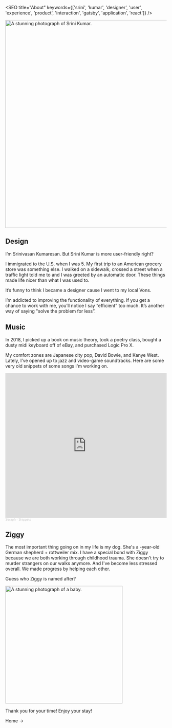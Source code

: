 
<SEO title="About" keywords={['srini', 'kumar', 'designer', 'user', 'experience', 'product', 'interaction', 'gatsby', 'application', 'react']} />

<img height="647px"  loading="eager" src={me} alt="A stunning photograph of Srini Kumar." class="center"/>

## Design

I’m Srinivasan Kumaresan. But Srini Kumar is more user-friendly right?

I immigrated to the U.S. when I was 5. My first trip to an American grocery store was something else. I walked on a sidewalk, crossed a street when a traffic light told me to and I was greeted by an automatic door. These things made life nicer than what I was used to.

It’s funny to think I became a designer cause I went to my local Vons. 

I’m addicted to improving the functionality of everything. If you get a chance to work with me, you’ll notice I say “efficient” too much. 
It’s another way of saying "solve the problem for less”.


## Music

In 2018, I picked up a book on music theory, took a poetry class, bought a dusty midi keyboard off of eBay, and purchased Logic Pro X. 

My comfort zones are Japanese city pop, David Bowie, and Kanye West. Lately, I’ve opened up to jazz and video-game soundtracks. Here are some very old snippets of some songs I'm working on.


<iframe width="100%" height="450" scrolling="no" frameborder="no" allow="autoplay" src="https://w.soundcloud.com/player/?url=https%3A//api.soundcloud.com/playlists/1266815197%3Fsecret_token%3Ds-MJO5qVZ1qzb&color=%23ff5500&auto_play=false&hide_related=false&show_comments=true&show_user=true&show_reposts=false&show_teaser=true"></iframe><div style="font-size: 10px; color: #cccccc;line-break: anywhere;word-break: normal;overflow: hidden;white-space: nowrap;text-overflow: ellipsis; font-family: Interstate,Lucida Grande,Lucida Sans Unicode,Lucida Sans,Garuda,Verdana,Tahoma,sans-serif;font-weight: 100;"><a href="https://soundcloud.com/user-240121693" title="Seraph" target="_blank" style="color: #cccccc; text-decoration: none;">Seraph</a> · <a href="https://soundcloud.com/user-240121693/sets/snippets/s-MJO5qVZ1qzb" title="Snippets" target="_blank" style="color: #cccccc; text-decoration: none;">Snippets</a></div>

## Ziggy

The most important thing going on in my life is my dog.
She's a <Age />-year-old German shepherd + rottweiler mix.
I have a special bond with Ziggy because we are both working through childhood trauma. She doesn't try to murder strangers on our walks anymore. And I've become less stressed overall. We made progress by helping each other.

Guess who Ziggy is named after?

<img height="366px" loading="lazy" src={ziggy} alt="A stunning photograph of a baby." class="center" />

Thank you for your time! Enjoy your stay!
<Link to="/">Home -></Link>



